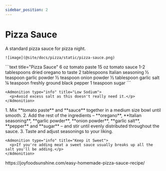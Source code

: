 ---
sidebar_position: 2
---


# Pizza Sauce

<Tabs>
  <TabItem value="photos" label="Photos" default>
    A standard pizza sauce for pizza night.
    
    ![image](@site/docs/pizza/static/pizza-sauce.png)
  </TabItem>

  <TabItem value="ingredients" label="Ingredients">
    ```text title="Pizza Sauce"
    6 oz tomato paste
    15 oz tomato sauce
    1-2 tablespoons dried oregano to taste
    2 tablespoons Italian seasoning
    ½ teaspoon garlic powder
    ½ teaspoon onion powder
    ½ tablespoon garlic salt
    ¼ teaspoon freshly ground black pepper
    1 teaspoon sugar
    ```

    <Admonition type="info" title="Low Sodium">
      <p>Avoid excess salt as this doesn't really need it.</p>
    </Admonition>
  </TabItem>

  <TabItem value="instructions" label="Instructions">
    1. Mix **tomato paste** and **sauce** together in a medium size bowl until smooth.
    2. Add the rest of the ingredients – **oregano**, **Italian seasoning**, **garlic powder**, **onion powder**, **garlic salt**, **pepper** and **sugar** – and stir until evenly distributed throughout the sauce.
    3. Taste and adjust seasonings to your liking.
    
    <Admonition type="info" title="Keep it Sweet">
      <p>If you're adding meat a sweet sauce usually breaks up all the salt you'll be adding.</p>
    </Admonition>
  </TabItem>

  <TabItem value="references" label="References">
    https://joyfoodsunshine.com/easy-homemade-pizza-sauce-recipe/
  </TabItem>
</Tabs>
